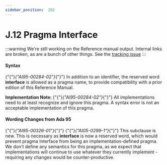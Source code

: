 ---
sidebar_position:  202
---

# J.12 Pragma Interface

:::warning
We're still working on the Reference manual output.  Internal links are broken,
as are a bunch of other things.
See the [tracking issue](https://github.com/ada-lang-io/ada-lang-io/issues/20)
:::



#### Syntax

<p>{"{"}<em>{"AI95-00284-02"}</em>{"}"} In addition to an identifier, the reserved word <strong>interface</strong> is allowed as a pragma name, to provide compatibility with a prior edition of this Reference Manual. </p>
<Admonition type="note">
<p><strong>Implementation Note: </strong>{"{"}<em>{"AI95-00284-02"}</em>{"}"} All implementations need to at least recognize and ignore this pragma. A syntax error is not an acceptable implementation of this pragma. </p></Admonition>


#### Wording Changes from Ada 95

<Admonition type="note">
<p>{"{"}<em>{"AI95-00326-01"}</em>{"}"} {"{"}<em>{"AI05-0299-1"}</em>{"}"} This subclause is new. This is necessary as <strong>interface</strong> is now a reserved word, which would prevent pragma Interface from being an implementation-defined pragma. We don't define any semantics for this pragma, as we expect that implementations will continue to use whatever they currently implement - requiring any changes would be counter-productive. </p></Admonition>

